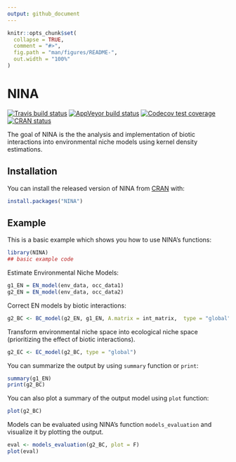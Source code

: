 ```yaml
---
output: github_document
---
```


<!-- README.md is generated from README.Rmd. Please edit that file -->

```r
knitr::opts_chunk$set(
  collapse = TRUE,
  comment = "#>",
  fig.path = "man/figures/README-",
  out.width = "100%"
)
```

# NINA

<!-- badges: start -->
[![Travis build status](https://travis-ci.com/agarciaEE/NINA.svg?branch=main)](https://travis-ci.com/agarciaEE/NINA)
[![AppVeyor build status](https://ci.appveyor.com/api/projects/status/github/agarciaEE/NINA?branch=main&svg=true)](https://ci.appveyor.com/project/agarciaEE/NINA)
[![Codecov test coverage](https://codecov.io/gh/agarciaEE/NINA/branch/main/graph/badge.svg)](https://codecov.io/gh/agarciaEE/NINA?branch=main)
[![CRAN status](https://www.r-pkg.org/badges/version/NINA)](https://CRAN.R-project.org/package=NINA)
<!-- badges: end -->

The goal of NINA is the the analysis and implementation of biotic interactions into environmental niche models using kernel density estimations. 

## Installation

You can install the released version of NINA from [CRAN](https://CRAN.R-project.org) with:

``` r
install.packages("NINA")
```

## Example

This is a basic example which shows you how to use NINA's functions:

```r
library(NINA)
## basic example code
```

Estimate Environmental Niche Models:

```r
g1_EN = EN_model(env_data, occ_data1)
g2_EN = EN_model(env_data, occ_data2)
```

Correct EN models by biotic interactions:

```r
g2_BC <- BC_model(g2_EN, g1_EN, A.matrix = int_matrix,  type = "global")

```

Transform environmental niche space into ecological niche space (prioritizing the effect of biotic interactions).

```r
g2_EC <- EC_model(g2_BC, type = "global")
```

You can summarize the output by using `summary` function or `print`:
```r
summary(g1_EN)
print(g2_BC)
```

You can also plot a summary of the output model using `plot` function:

```r
plot(g2_BC)
```

Models can be evaluated using NINA's function `models_evaluation` and visualize it by plotting the output.

```r
eval <- models_evaluation(g2_BC, plot = F)
plot(eval)
````

